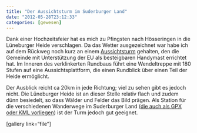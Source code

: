 ```yaml
---
title: "Der Aussichtsturm im Suderburger Land"
date: "2012-05-28T23:12:33"
categories: [gewesen]
---
```


Dank einer Hochzeitsfeier hat es mich zu Pfingsten nach Hösseringen in die Lüneburger Heide verschlagen. Da das Wetter ausgezeichnet war habe ich auf dem Rückweg noch kurz an einem [Aussichtsturm](http://www.suderburg.de/tourismus/aussichtsturm.htm) gehalten, den die Gemeinde mit Unterstützung der EU als besteigbaren Handymast errichtet hat. Im Inneren des verklinkerten Rundbaus führt eine Wendeltreppe mit 180 Stufen auf eine Aussichtsplattform, die einen Rundblick über einen Teil der Heide ermöglicht.

Der Ausblick reicht ca 20km in jede Richtung; viel zu sehen gibt es jedoch nicht. Die Lüneburger Heide ist an dieser Stelle relativ flach und zudem dünn besiedelt, so dass Wälder und Felder das Bild prägen. Als Station für die verschiedenen Wanderwege im Suderburger Land ([die auch als GPX oder KML vorliegen](http://www.suderburg.de/tourismus/wandern_radeln.htm)) ist der Turm jedoch gut geeignet.

[gallery link="file"]
